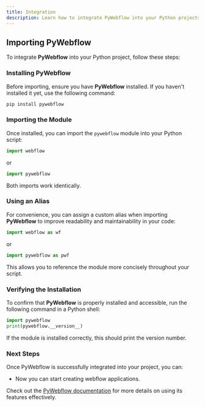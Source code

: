 ```yaml
---
title: Integration
description: Learn how to integrate PyWebflow into your Python projects.
---
```



<Steps>

## Importing PyWebflow

To integrate **PyWebflow** into your Python project, follow these steps:

### Installing PyWebflow

Before importing, ensure you have **PyWebflow** installed. If you haven't installed it yet, use the following command:

```bash
pip install pywebflow
```

### Importing the Module

Once installed, you can import the `pywebflow` module into your Python script:

```python
import webflow
```

or

```python
import pywebflow
```

Both imports work identically.

### Using an Alias

For convenience, you can assign a custom alias when importing **PyWebflow** to improve readability and maintainability in your code:

```python
import webflow as wf
```

or

```python
import pywebflow as pwf
```

This allows you to reference the module more concisely throughout your script.

### Verifying the Installation

To confirm that **PyWebflow** is properly installed and accessible, run the following command in a Python shell:

```python
import pywebflow
print(pywebflow.__version__)
```

If the module is installed correctly, this should print the version number.

### Next Steps

Once PyWebflow is successfully integrated into your project, you can:

- Now you can start creating webflow applications.

Check out the [PyWebflow documentation](https://docs.muhammadfiaz.com/projects/pywebflow) for more details on using its features effectively.

</Steps>
